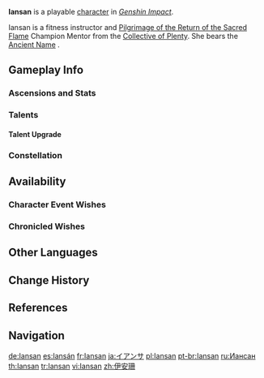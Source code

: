 {{CharacterTabs}}
{{Stub}}
{{Character Infobox
|image = <gallery>
Iansan Card.png|Card
Character Iansan Full Wish.png|Wish
Character Iansan Game.png|In-Game
</gallery>

<!--Playable Character Information-->
|type             = Playable
|quality          = 4
|weapon           = Polearm
|element          = Electro

<!--Character Information-->
|name             = Iansan
|birthday         = August 8th
|constellation    = Carnotaurus
|region           = Natlan
|affiliation      = Collective of Plenty
|affiliationLabel = Teteocan
|dish             = Gold-Standard Healthy Meal
|namecard         = Iansan: Unyielding
|obtain           = [[Wishes]]
|releaseDate      = 2025-03-26

<!-- Family -->
|ancestry         = 
|father           = 
|mother           = 
|spouse           = 
|sibling          = 
|child            = 
|relative         = 

<!--Titles-->
|title            = Tempered in Molten Stone
|title2           = Gold-Standard Trainer from Teteocan

<!--Voice Actors-->
|voiceEN          = [[imdb:nm8632962|Katrina Salisbury]]<ref name="A Name Forged in Flames desc">YouTube: [https://youtu.be/O2ATH__rtQo Ignition Teaser: A Name Forged in Flames] (Video Description)</ref>
|voiceCN          = [https://zh.moegirl.org.cn/魔法少女真理酱 Zhen Li ({{zh|真理}})]<ref name="A Name Forged in Flames ZH desc">Bilibili: [https://www.bilibili.com/video/BV1RZ421K7CT/ {{zh|《原神》引燃PV——「以燔燎铸名」}}] (Video Description)</ref>
|voiceJP          = {{w|Ayaka Ohashi|Ohashi Ayaka ({{ja|大橋彩香}})}}<ref name="Citlali-Xilonen-Iansan-Chasca KR JP VA">Twitter: [https://x.com/genshinimpactkr/status/1811614380863500580 KR & JP VA Announcement]</ref>
|voiceKR          = [https://en.namu.wiki/w/이재현(성우) Lee Jae-hyeon ({{ko|이재현}})]<ref name="Citlali-Xilonen-Iansan-Chasca KR JP VA"/>
}}
'''Iansan''' is a playable {{Electro}} [[character]] in ''[[Genshin Impact]]''.

Iansan is a fitness instructor and [[Pilgrimage of the Return of the Sacred Flame]] Champion Mentor from the [[Collective of Plenty]]. She bears the [[Ancient Name]] {{Ancient Name|UWZ|'''Uwezo'''|bearer=1}}.

==Gameplay Info==
===Ascensions and Stats===
{{Character Ascensions and Stats}}

===Talents===
{{Talent Table}}

====Talent Upgrade====
{{Talent Upgrade}}

===Constellation===
{{Constellation Table}}

==Availability==
===Character Event Wishes===
{{Featured}}

===Chronicled Wishes===
{{Featured|chronicled=1}}

==Other Languages==
{{Other Languages
|default_hidden = 1
|en       = Iansan
|zhs      = 伊安珊
|zhs_rm   = Yī'ānshān
|zht      = 伊安珊
|zht_rm   = Yī'ānshān
|ja       = イアンサ
|ja_rm    = Iansa
|ko       = 얀사
|es       = Iansán
|fr       = Iansan
|ru       = Иансан
|th       = Iansan
|vi       = Iansan
|de       = Iansan
|id       = Iansan
|pt       = Iansan
|tr       = Iansan
|it       = Iansan
}}

==Change History==
{{Change History|5.5|introduced=5.0}}

==References==
{{Reflist}}

==Navigation==
{{Character Navbox}}

[[de:Iansan]]
[[es:Iansán]]
[[fr:Iansan]]
[[ja:イアンサ]]
[[pl:Iansan]]
[[pt-br:Iansan]]
[[ru:Иансан]]
[[th:Iansan]]
[[tr:Iansan]]
[[vi:Iansan]]
[[zh:伊安珊]]